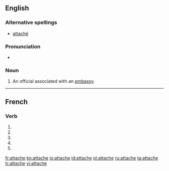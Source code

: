 {{also|attaché}}
==English==

===Alternative spellings===
* [[attaché]]

===Pronunciation===
* {{a|US}} {{IPA|/æ.tæˈʃe/|/æt.əˈʃe/|/əˈtæʃ.eɪ/}}

===Noun===
{{en-noun}}

# An official associated with an [[embassy]].

----

==French==

===Verb===
{{fr-verb-form}}

# {{form of|[[first-person|First-person]] [[singular]] [[present indicative]]|[[attacher#French|attacher]]|lang=French}}
# {{form of|[[third-person|Third-person]] [[singular]] [[present indicative]]|[[attacher#French|attacher]]|lang=French}}
# {{form of|First-person singular [[present subjunctive]]|attacher#French|attacher|lang=French}}
# {{form of|[[third-person|Third-person]] singular [[present subjunctive]]|attacher#French|attacher|lang=French}}
# {{form of|Second-person singular [[imperative]]|attacher#French|attacher|lang=French}}

[[fr:attache]]
[[ko:attache]]
[[io:attache]]
[[id:attache]]
[[pl:attache]]
[[ru:attache]]
[[ta:attache]]
[[tr:attache]]
[[vi:attache]]